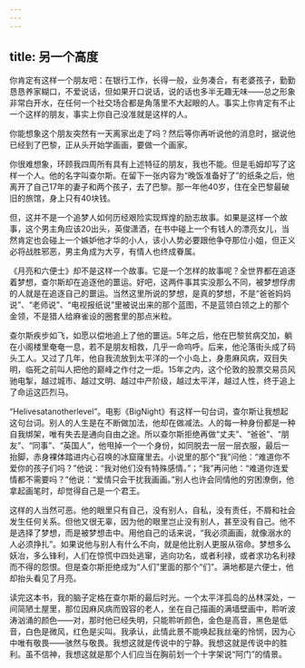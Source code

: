 ```yaml
---
---
---
```

title: 另一个高度
---




你肯定有这样一个朋友吧：在银行工作，长得一般，业务凑合，有老婆孩子，勤勤恳恳养家糊口，不爱说话，但如果开口说话，说的话也多半无趣无味——总之形象非常白开水，在任何一个社交场合都是角落里不大起眼的人。事实上你肯定有不止一个这样的朋友，事实上你自己没准就是这样的人。

你能想象这个朋友突然有一天离家出走了吗？然后等你再听说他的消息时，据说他已经到了巴黎，正从头开始学画画，要做一个画家。

你很难想象，环顾我四周所有具有上述特征的朋友，我也不能。但是毛姆却写了这样一个人。他的名字叫查尔斯。在留下一张内容为“晚饭准备好了”的纸条之后，他离开了自己17年的妻子和两个孩子，去了巴黎。那一年他40岁，住在全巴黎最破旧的旅馆，身上只有40块钱。

但，这并不是一个追梦人如何历经艰险实现辉煌的励志故事。如果是这样一个故事，这个男主角应该20出头，英俊潇洒，在书中碰上一个有钱人的漂亮女儿，当然肯定也会碰上一个嫉妒他才华的小人，该小人势必要跟他争夺那位小姐，但正义必将战胜邪恶，男主角成为大亨，有情人也终成眷属。

《月亮和六便士》却不是这样一个故事。它是一个怎样的故事呢？全世界都在追逐着梦想，查尔斯却在追逐他的噩运。好吧，这两件事其实没那么不同，被梦想俘虏的人就是在追逐自己的噩运。当然这里所说的梦想，是真的梦想，不是“爸爸妈妈说”、“老师说”、“电视报纸说”里被说出来的那个蓝图，不是蓝领白领之上的那个金领，不是猎人给麻雀设的圈套里的那点米粒。

查尔斯疾步如飞，如愿以偿地追上了他的噩运。5年之后，他在巴黎贫病交加，躺在小阁楼里奄奄一息，若不是朋友相救，几乎一命呜呼。后来，他沦落街头成了码头工人。又过了几年，他自我流放到太平洋的一个小岛上，身患麻风病，双目失明，临死之前叫人把他的巅峰之作付之一炬。15年之内，这个伦敦的股票交易员风驰电掣，越过城市、越过文明、越过中产阶级，越过太平洋，越过人性，终于追上了命运这匹烈马。

“Helivesatanotherlevel”。电影《BigNight》有这样一句台词，查尔斯让我想起这句台词。别人的人生是在不断做加法，他却在做减法。人的每一种身份都是一种自我绑架，唯有失去是通向自由之途。所以查尔斯拒绝再做“丈夫”、“爸爸”、“朋友”、“同事”、“英国人”，他甩掉一个一个身份，如同脱去一层一层衣服，最后一抬脚，赤身裸体踏进内心召唤的冰窟窿里去。小说里的那个“我”问他：“难道你不爱你的孩子们吗？”他说：“我对他们没有特殊感情。”；“我”再问他：“难道你连爱情都不需要吗？”他说：“爱情只会干扰我画画。”别人也许会同情他的穷困潦倒，他拿起画笔时，却觉得自己是一个君王。

这样的人当然可恶。他的眼里只有自己，没有别人，自私，没有责任，不屑和社会发生任何关系。但他又很无辜，因为他的眼里岂止没有别人，甚至没有自己。他不是选择了梦想，而是被梦想击中。用他自己的话来说，“我必须画画，就像溺水的人必须挣扎”。如果说他与别人有什么不向，就是他比别人更服从宿命。梦想多么妖冶，多么锋利，人们在惊慌中四处逃窜，逃向功名，或者利禄，或者求功名利禄而不得的怨恨。但是查尔斯拒绝成为“人们”里面的那个“们”。满地都是六便士，他却抬头看见了月亮。

读完这本书，我的脑子定格在查尔斯的最后时光。一个太平洋孤岛的丛林深处，一间简陋土屋里，那位因麻风病而毁容的老人，坐在自己描画的满墙壁画中，聆听波涛汹涌的颜色——对，那时他已经失明，只能聆听颜色，金色是高音，黑色是低音，白色是微风，红色是尖叫。我承认，此情此景不能唤起我丝毫的怜悯，因为心中唯有敬畏——骇然与敬畏。我想这就是传说中的宁静。我想这就是传说中的胜利。虽不信神，我想这就是那个人们应当在胸前划一个十字架说“阿门”的情景。
